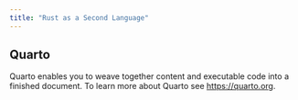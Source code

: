 ```yaml
---
title: "Rust as a Second Language"
---
```


## Quarto

Quarto enables you to weave together content and executable code into a finished document. To learn more about Quarto see <https://quarto.org>.

